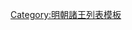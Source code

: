 {{ming|title=明朝鎮原國諸王|ed=鎮原國|head=[[萬曆]]九年（[[1581年]]）封<ref name=a/>。|
{{ming/title}}
{{ming/list|鎮原王|[[朱伸𩀈]]<ref name=a/>|朱倪𤏳、庶二子|[[1581年]]—[[1622年]]|萬曆九年封。[[天启 (明朝)|天啟]]二年薨。<ref name=a>《[[明實錄]]》</ref>}}
{{ming/list|鎮原王|[[朱帥𨫱]]|朱伸𩀈、嫡一子|[[1625年]]—？年|萬曆二十四年封[[长子 (封号)|長子]]。天啟五年襲封。}}
{{ming/note|附註}}
{{ming/note|ref}}
}}<noinclude>
[[Category:明朝諸王列表模板]]
</noinclude>